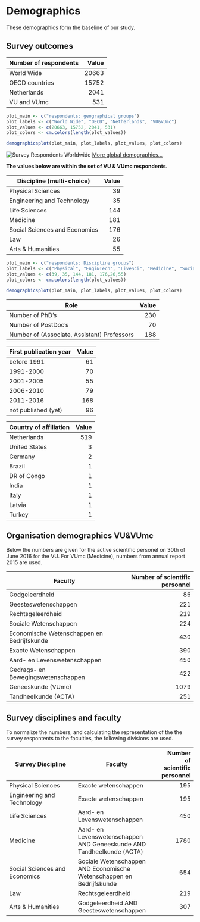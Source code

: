 # Demographics
These demographics form the baseline of our study.

## Survey outcomes

| Number of respondents | Value |
| --- | ---: |
| World Wide | 20663 |
| OECD countries | 15752 |
| Netherlands | 2041 |
| VU and VUmc | 531 |

```r
plot_main <- c("respondents: geographical groups")
plot_labels <- c("World Wide", "OECD", "Netherlands", "VU&VUmc")
plot_values <- c(20663, 15752, 2041, 531)
plot_colors <- cm.colors(length(plot_values))

demographicsplot(plot_main, plot_labels, plot_values, plot_colors)

```

![Survey Respondents Worldwide](./images/101world.png)
[More global demographics...](http://dashboard101innovations.silk.co/page/Demographics)

**The values below are within the set of VU & VUmc respondents.**

| Discipline (multi-choice) | Value |
| --- | ---: |
| Physical Sciences | 39 |
| Engineering and Technology | 35 |
| Life Sciences | 144 |
| Medicine | 181 |
| Social Sciences and Economics | 176 |
| Law | 26 |
| Arts & Humanities | 55 |

```r
plot_main <- c("respondents: Discipline groups")
plot_labels <- c("Physical", "Engi&Tech", "LiveSci", "Medicine", "Socia&Econ","Law","Arts&Hum")
plot_values <- c(39, 35, 144, 181, 176,26,55)
plot_colors <- cm.colors(length(plot_values))

demographicsplot(plot_main, plot_labels, plot_values, plot_colors)
```

| Role | Value |
| --- | ---: |
| Number of PhD's | 230 |
| Number of PostDoc's | 70 |
| Number of (Associate, Assistant) Professors | 188 |

| First publication year | Value |
| --- | ---: |
| before 1991 | 61 |
| 1991-2000 | 70 |
| 2001-2005 | 55 |
| 2006-2010 | 79 |
| 2011-2016 | 168 |
| not published (yet) | 96 |

| Country of affiliation | Value |
| --- | ---: |
| Netherlands | 519 |
| United States | 3 |
| Germany | 2 |
| Brazil | 1 |
| DR of Congo | 1 |
| India | 1 |
| Italy | 1 |
| Latvia | 1 |
| Turkey | 1 |

## Organisation demographics VU&VUmc
Below the numbers are given for the active scientific personel on 30th of June 2016 for the VU. For VUmc (Medicine), numbers from annual report 2015 are used.

| Faculty | Number of scientific personnel |
| --- | ---: |
| Godgeleerdheid | 86 |
| Geesteswetenschappen | 221 |
| Rechtsgeleerdheid | 219 |
| Sociale Wetenschappen | 224 |
| Economische Wetenschappen en Bedrijfskunde | 430 |
| Exacte Wetenschappen | 390 |
| Aard- en Levenswetenschappen | 450 |
| Gedrags- en Bewegingswetenschappen | 422 |
| Geneeskunde (VUmc) | 1079 |
| Tandheelkunde (ACTA) | 251 |

## Survey disciplines and faculty
To normalize the numbers, and calculating the representation of the the survey respontents to the faculties, the following divisions are used.

| Survey Discipline               | Faculty                           | Number of scientific personnel |
| ------------------------------- | --------------------------------- | -----: |
| Physical Sciences               | Exacte wetenschappen              | 195 |
| Engineering and Technology      | Exacte wetenschappen              | 195 |
| Life Sciences                   | Aard- en Levenswetenschappen      | 450 |
| Medicine                        | Aard- en Levenswetenschappen AND Geneeskunde AND Tandheelkunde (ACTA) | 1780 |
| Social Sciences and Economics   | Sociale Wetenschappen AND Economische Wetenschappen en Bedrijfskunde | 654 |
| Law                             | Rechtsgeleerdheid                 | 219 |
| Arts & Humanities               | Godgeleerdheid AND Geesteswetenschappen | 307 |
